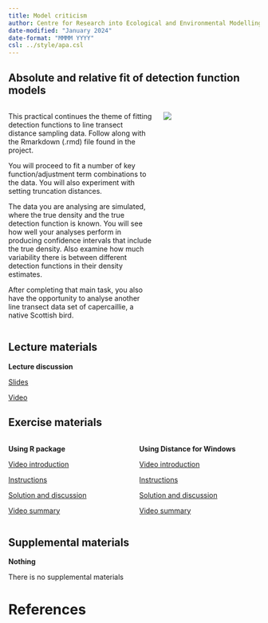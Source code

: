 ```yaml
---
title: Model criticism
author: Centre for Research into Ecological and Environmental Modelling <br> **University of St Andrews**
date-modified: "January 2024"
date-format: "MMMM YYYY"
csl: ../style/apa.csl
---
```


## Absolute and relative fit of detection function models


::: columns

::: {.column width="60%"}
This practical continues the theme of fitting detection functions to line transect distance sampling data.  Follow along with the Rmarkdown (.rmd) file found in the project.

You will proceed to fit a number of key function/adjustment term combinations to the data.  You will also experiment with setting truncation distances.

The data you are analysing are simulated, where the true density and the true detection function is known.  You will see how well your analyses perform in producing confidence intervals that include the true density.  Also examine how much variability there is between different detection functions in their density estimates.

After completing that main task, you also have the opportunity to analyse another line transect data set of capercaillie, a native Scottish bird.
:::

::: {.column width="40%"}
![](criticism-unsplash.jpg)

:::

:::

## Lecture materials
::: slide-deck
**Lecture discussion**


::: slides
[Slides](Mod2-2023-detfnmod.pdf)
:::


::: video
[Video](https://youtu.be/_4RX6P4PB4k)
:::
:::

## Exercise materials

::: columns

::: {.column width="50%"}
::: lab
**Using R package**

::: video
[Video introduction](https://youtu.be/_4RX6P4PB4k)
:::


::: instructions
[Instructions](R-prac/Pr3-instructions.qmd)
:::

::: instructions
[Solution and discussion](R-prac/Prac3_solution.qmd)
:::

::: video
[Video summary](https://youtu.be/_4RX6P4PB4k)
:::


:::
:::

::: {.column width="50%"}

::: lab
**Using Distance for Windows**

::: video
[Video introduction](https://youtu.be/_4RX6P4PB4k)
:::

::: instructions
[Instructions](DistWin-prac/temp.qmd)
:::

::: instructions
[Solution and discussion](DistWin-prac/temp.qmd)
:::

::: video
[Video summary](https://youtu.be/_4RX6P4PB4k)
:::

:::

:::


:::

## Supplemental materials
::: homework
**Nothing**

::: instructions
There is no supplemental materials
:::
:::

# References